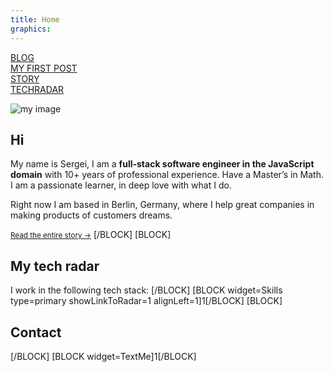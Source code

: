 ```yaml
---
title: Home
graphics:
---
```


[BLOG](/blog)<br />
[MY FIRST POST](/blog/my-first-post)<br />
[STORY](/story)<br />
[TECHRADAR](/techradar)<br />

![my image](/assets/single.jpg)

## Hi

My name is Sergei, I am a **full-stack software engineer in the JavaScript domain** with 10+ years of professional experience. Have a Master’s in Math. I am a passionate learner, in deep love with what I do.

Right now I am based in Berlin, Germany, where I help great companies in making products of customers dreams.

<small>[Read the entire story &rarr;](/story/)</small>
[/BLOCK]
[BLOCK]
## My tech radar
I work in the following tech stack:
[/BLOCK]
[BLOCK widget=Skills type=primary showLinkToRadar=1 alignLeft=1]1[/BLOCK]
[BLOCK]
## Contact
[/BLOCK]
[BLOCK widget=TextMe]1[/BLOCK]
